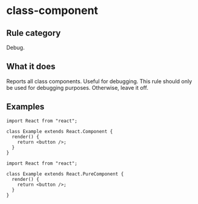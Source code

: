 # class-component

## Rule category

Debug.

## What it does

Reports all class components. Useful for debugging. This rule should only be used for debugging purposes. Otherwise, leave it off.

## Examples

```tsx
import React from "react";

class Example extends React.Component {
  render() {
    return <button />;
  }
}
```

```tsx
import React from "react";

class Example extends React.PureComponent {
  render() {
    return <button />;
  }
}
```
